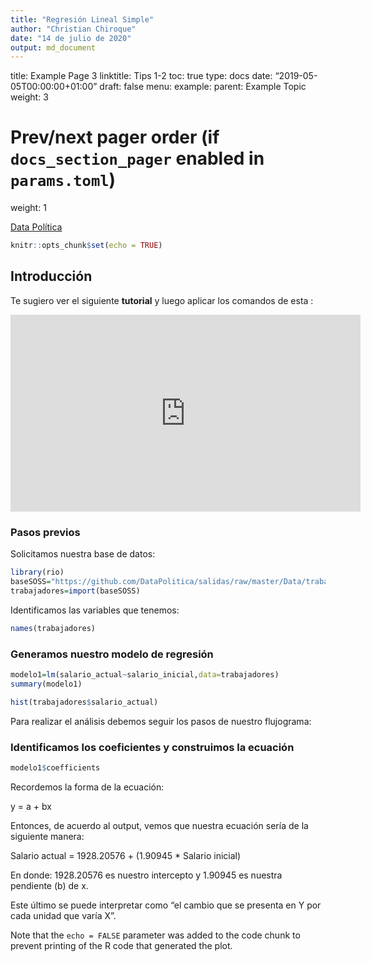 ```yaml
---
title: "Regresión Lineal Simple"
author: "Christian Chiroque"
date: "14 de julio de 2020"
output: md_document
---
```


title: Example Page 3
linktitle: Tips 1-2
toc: true
type: docs
date: "2019-05-05T00:00:00+01:00"
draft: false
menu:
  example:
    parent: Example Topic
    weight: 3

# Prev/next pager order (if `docs_section_pager` enabled in `params.toml`)
weight: 1



[Data Política](https://www.youtube.com/channel/UCjsP5ejsSyUchRl2oA96J3A)

```r
knitr::opts_chunk$set(echo = TRUE)
```

## Introducción

Te sugiero ver el siguiente **tutorial** y luego aplicar los comandos de esta :

<iframe width="560" height="315" src="https://www.youtube.com/embed/-p02G7NXlSk" frameborder="0" allow="accelerometer; autoplay; encrypted-media; gyroscope; picture-in-picture" allowfullscreen></iframe>

### Pasos previos

Solicitamos nuestra base de datos:

```r
library(rio)
baseSOSS="https://github.com/DataPolitica/salidas/raw/master/Data/trabajadores.sav"
trabajadores=import(baseSOSS)
```

Identificamos las variables que tenemos:

```r
names(trabajadores)
```

### Generamos nuestro modelo de regresión

```r
modelo1=lm(salario_actual~salario_inicial,data=trabajadores)
summary(modelo1)
```


```r
hist(trabajadores$salario_actual)
```

Para realizar el análisis debemos seguir los pasos de nuestro flujograma:


### Identificamos los coeficientes y construimos la ecuación

```r
modelo1$coefficients
```


Recordemos la forma de la ecuación:

y = a + bx

Entonces, de acuerdo al output, vemos que nuestra ecuación sería de la siguiente manera:

Salario actual = 1928.20576 + (1.90945 * Salario inicial)

En donde: 1928.20576 es nuestro intercepto y 1.90945 es nuestra pendiente (b) de x. 

Este último se puede interpretar como "el cambio que se presenta en Y por cada unidad que varía X". 


Note that the `echo = FALSE` parameter was added to the code chunk to prevent printing of the R code that generated the plot.
